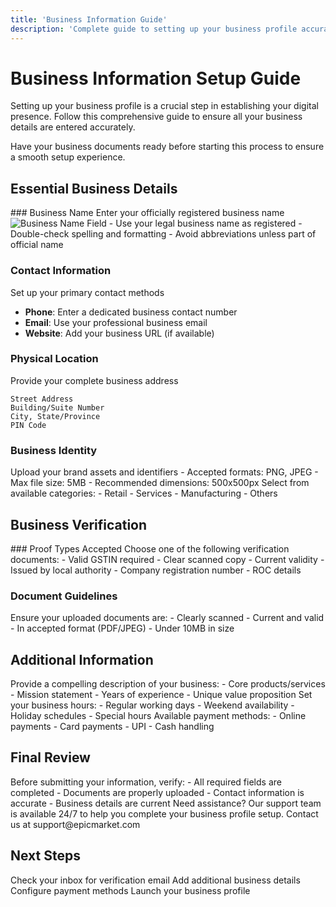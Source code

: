 ```yaml
---
title: 'Business Information Guide'
description: 'Complete guide to setting up your business profile accurately'
---
```


# Business Information Setup Guide

Setting up your business profile is a crucial step in establishing your digital presence. Follow this comprehensive guide to ensure all your business details are entered accurately.

<Note>
  Have your business documents ready before starting this process to ensure a smooth setup experience.
</Note>

## Essential Business Details

<Steps>
  ### Business Name
  Enter your officially registered business name
  <Frame>
    <img src="/images/business-name.png" alt="Business Name Field" />
  </Frame>
  - Use your legal business name as registered
  - Double-check spelling and formatting
  - Avoid abbreviations unless part of official name

  ### Contact Information
  Set up your primary contact methods
  - **Phone**: Enter a dedicated business contact number
  - **Email**: Use your professional business email
  - **Website**: Add your business URL (if available)

  ### Physical Location
  Provide your complete business address
  ```text
  Street Address
  Building/Suite Number
  City, State/Province
  PIN Code
  ```

  ### Business Identity
  Upload your brand assets and identifiers
  <CardGroup>
    <Card title="Logo Upload" icon="image">
      - Accepted formats: PNG, JPEG
      - Max file size: 5MB
      - Recommended dimensions: 500x500px
    </Card>
    <Card title="Business Category" icon="bars">
      Select from available categories:
      - Retail
      - Services
      - Manufacturing
      - Others
    </Card>
  </CardGroup>
</Steps>

## Business Verification

<Accordion title="Required Documents">
  ### Proof Types Accepted
  Choose one of the following verification documents:

  <CardGroup>
    <Card title="GST Certificate" icon="file">
      - Valid GSTIN required
      - Clear scanned copy
    </Card>
    <Card title="Trade License" icon="id-card">
      - Current validity
      - Issued by local authority
    </Card>
    <Card title="Incorporation Certificate" icon="building">
      - Company registration number
      - ROC details
    </Card>
  </CardGroup>

  ### Document Guidelines
  <Warning>
    Ensure your uploaded documents are:
    - Clearly scanned
    - Current and valid
    - In accepted format (PDF/JPEG)
    - Under 10MB in size
  </Warning>
</Accordion>

## Additional Information

<Tabs>
  <Tab title="Business Description">
    Provide a compelling description of your business:
    - Core products/services
    - Mission statement
    - Years of experience
    - Unique value proposition
  </Tab>
  
  <Tab title="Operating Hours">
    Set your business hours:
    - Regular working days
    - Weekend availability
    - Holiday schedules
    - Special hours
  </Tab>
  
  <Tab title="Payment Options">
    Available payment methods:
    - Online payments
    - Card payments
    - UPI
    - Cash handling
  </Tab>
</Tabs>

## Final Review

<Check>
Before submitting your information, verify:
- All required fields are completed
- Documents are properly uploaded
- Contact information is accurate
- Business details are current
</Check>

<Note>
Need assistance? Our support team is available 24/7 to help you complete your business profile setup.
Contact us at support@epicmarket.com
</Note>

## Next Steps

<CardGroup cols={2}>
  <Card title="Verify Email" icon="envelope">
    Check your inbox for verification email
  </Card>
  
  <Card title="Complete Profile" icon="user">
    Add additional business details
  </Card>
  
  <Card title="Set Up Payments" icon="credit-card">
    Configure payment methods
  </Card>
  
  <Card title="Go Live" icon="rocket">
    Launch your business profile
  </Card>
</CardGroup>
